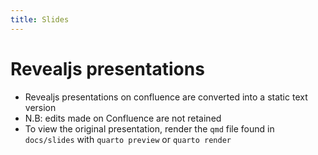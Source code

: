 ```yaml
---
title: Slides
---
```


# Revealjs presentations

- Revealjs presentations on confluence are converted into a static text version
- N.B: edits made on Confluence are not retained
- To view the original presentation, render the `qmd` file found in `docs/slides` with `quarto preview` or `quarto render`
